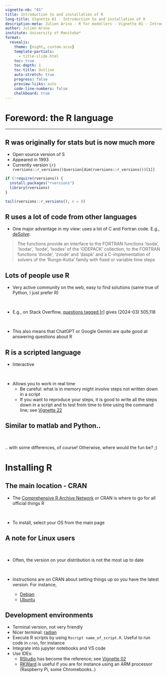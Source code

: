 ---
vignette-nb: "01"
title: Introduction to and installation of R
long-title: Vignette 01 - Introduction to and installation of R
description-meta: Julien Arino - R for modellers - Vignette 01 - Introduction to and installation of R
author: Julien Arino
institute: University of Manitoba*
format: 
  revealjs:
    theme: [night, custom.scss]    
    template-partials:
      - title-slide.html
    toc: true
    toc-depth: 1
    toc-title: Outline
    auto-stretch: true
    progress: false
    preview-liiks: auto
    code-line-numbers: false
    chalkboard: true
---

# Foreword: the R language {.r-fit-text}

---

## [R was originally for stats but is now much more]{.r-fit-text}

- Open source version of S
- Appeared in 1993
- Currently version `{r} rversions::r_versions()$version[dim(rversions::r_versions())[1]]`

```{r install_rversions}
if (!require(rversions)) {
  install.packages("rversions")
  library(rversions)
}
```

```{r show_R_versions, echo=TRUE}
tail(rversions::r_versions(), n = 8)
```

## [R uses a lot of code from other languages]{.r-fit-text}

- One major advantage in my view: uses a lot of C and Fortran code. E.g., [deSolve](https://cran.r-project.org/web/packages/deSolve/index.html):

> The functions provide an interface to the FORTRAN functions 'lsoda', 'lsodar', 'lsode', 'lsodes' of the 'ODEPACK' collection, to the FORTRAN functions 'dvode', 'zvode' and 'daspk' and a C-implementation of solvers of the 'Runge-Kutta' family with fixed or variable time steps

## Lots of people use R

- Very active community on the web, easy to find solutions (same true of Python, I just prefer R)

<br>

- E.g., on Stack Overflow, [questions tagged [r]](https://stackoverflow.com/questions/tagged/r) gives (2024-03) 505,118

<br>

- This also means that ChatGPT or Google Gemini are quite good at answering questions about R

## R is a scripted language

- Interactive

<br>

- Allows you to work in real time
    - Be careful: what is in memory might involve steps not written down in a script
    - If you want to reproduce your steps, it is good to write all the steps down in a script and to test from time to time using the command line; see [Vignette 22](https://julien-arino.github.io/R-for-modellers/SLIDES/vignette-22-R-command-line.html)

## Similar to matlab and Python..

<br>

.. with some differences, of course! Otherwise, where would the fun be? ;)

# Installing R

## The main location - CRAN

- The [Comprehensive R Archive Network](https://cran.r-project.org/) or CRAN is where to go for all official things R

<br>

- To install, select your OS from the main page

## A note for Linux users

<br>

- Often, the version on your distribution is not the most up to date

<br>

- Instructions are on CRAN about setting things up so you have the latest version. For instance,

  - [Debian](https://cran.r-project.org/bin/linux/debian/#secure-apt)
  - [Ubuntu](https://cran.r-project.org/bin/linux/ubuntu/)

## Development environments

- Terminal version, not very friendly
- Nicer terminal: [radian](https://github.com/randy3k/radian)
- Execute R scripts by using `Rscript name_of_script.R`. Useful to run code in `cron`, for instance
- Integrate into jupyter notebooks and VS code
- Use IDEs:
    - [RStudio](https://posit.co/download/rstudio-desktop/) has become the reference; see [Vignette 02](https://julien-arino.github.io/R-for-modellers/SLIDES/vignette-02-Rstudio-and-friends.html)
    - [RKWard](https://rkward.kde.org/) is useful if you are for instance using an ARM processor (Raspberry Pi, some Chromebooks..)

